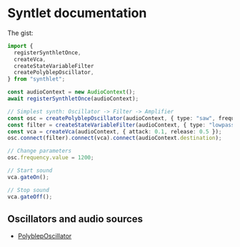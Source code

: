 # Syntlet documentation

The gist:

```ts
import {
  registerSynthletOnce,
  createVca,
  createStateVariableFilter
  createPolyblepOscillator,
} from "synthlet";

const audioContext = new AudioContext();
await registerSynthletOnce(audioContext);

// Simplest synth: Oscillator -> Filter -> Amplifier
const osc = createPolyblepOscillator(audioContext, { type: "saw", frequency: 440 });
const filter = createStateVariableFilter(audioContext, { type: "lowpass", frequency: 4000 });
const vca = createVca(audioContext, { attack: 0.1, release: 0.5 });
osc.connect(filter).connect(vca).connect(audioContext.destination);

// Change parameters
osc.frequency.value = 1200;

// Start sound
vca.gateOn();

// Stop sound
vca.gateOff();
```

## Oscillators and audio sources

- [PolyblepOscillator](/docs/polyblep-oscilllator)
